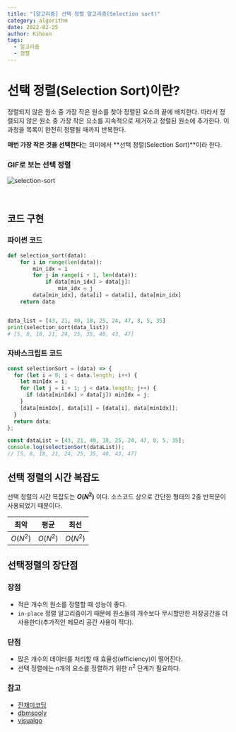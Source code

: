 ```yaml
---
title: "[알고리즘] 선택 정렬 알고리즘(Selection sort)"
category: algorithm
date: 2022-02-25
author: Kihoon
tags:
  - 알고리즘
  - 정렬
---
```


# 선택 정렬(Selection Sort)이란?

정렬되지 않은 원소 중 가장 작은 원소를 찾아 정렬된 요소의 끝에 배치한다. 따라서 정렬되지 않은 원소 중 가장 작은 요소를 지속적으로 제거하고 정렬된 원소에 추가한다. 이 과정을 목록이 완전히 정렬될 때까지 반복한다.

**매번 가장 작은 것을 선택한다**는 의미에서 **선택 정렬(Selection Sort)**이라 한다.

### GIF로 보는 선택 정렬

![selection-sort](./image/selection-sort.gif)

<br />

## 코드 구현

### 파이썬 코드

```python
def selection_sort(data):
    for i in range(len(data)):
        min_idx = i
        for j in range(i + 1, len(data)):
            if data[min_idx] > data[j]:
                min_idx = j
        data[min_idx], data[i] = data[i], data[min_idx]
    return data


data_list = [43, 21, 40, 18, 25, 24, 47, 8, 5, 35]
print(selection_sort(data_list))
# [5, 8, 18, 21, 24, 25, 35, 40, 43, 47]
```

### 자바스크립트 코드

```jsx
const selectionSort = (data) => {
  for (let i = 0; i < data.length; i++) {
    let minIdx = i;
    for (let j = i + 1; j < data.length; j++) {
      if (data[minIdx] > data[j]) minIdx = j;
    }
    [data[minIdx], data[i]] = [data[i], data[minIdx]];
  }
  return data;
};

const dataList = [43, 21, 40, 18, 25, 24, 47, 8, 5, 35];
console.log(selectionSort(dataList));
// [5, 8, 18, 21, 24, 25, 35, 40, 43, 47]
```

## 선택 정렬의 시간 복잡도

선택 정렬의 시간 복잡도는 **$O(N^2)$** 이다. 소스코드 상으로 간단한 형태의 2중 반복문이 사용되었기 때문이다.

| 최악     | 평균     | 최선     |
| -------- | -------- | -------- |
| $O(N^2)$ | $O(N^2)$ | $O(N^2)$ |

## 선택정렬의 장단점

### 장점

- 적은 개수의 원소를 정렬할 때 성능이 좋다.
- `in-place` 정렬 알고리즘이기 때문에 원소들의 개수보다 무시할만한 저장공간을 더 사용한다(추가적인 메모리 공간 사용이 적다).

### 단점

- 많은 개수의 데이터를 처리할 때 효율성(efficiency)이 떨어진다.
- 선택 정렬에는 $n$개의 요소를 정렬하기 위한 $n^2$ 단계가 필요하다.

### 참고

- [잔재미코딩](https://www.fun-coding.org/)
- [dbmspoly](http://dbmspoly.blogspot.com/p/advantage-disadvantages-of-sort.html)
- [visualgo](https://visualgo.net/en/sorting)
